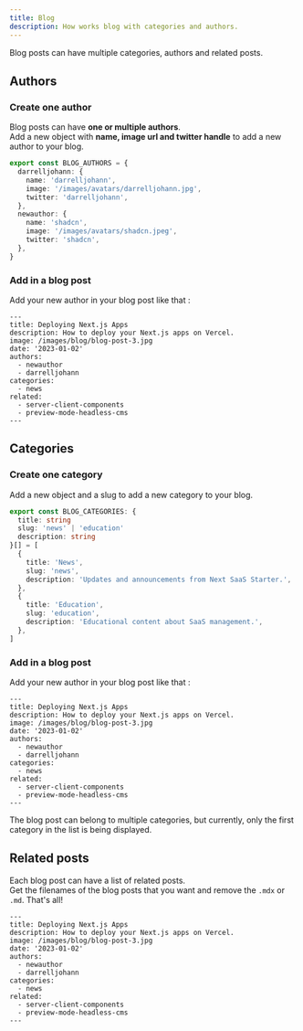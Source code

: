 ```yaml
---
title: Blog
description: How works blog with categories and authors.
---
```


Blog posts can have multiple categories, authors and related posts.

## Authors

### Create one author

Blog posts can have **one or multiple authors**. <br /> Add a new object with **name, image url and twitter handle** to add a new author to your blog.

```ts title="config/blog.ts" {7-11}
export const BLOG_AUTHORS = {
  darrelljohann: {
    name: 'darrelljohann',
    image: '/images/avatars/darrelljohann.jpg',
    twitter: 'darrelljohann',
  },
  newauthor: {
    name: 'shadcn',
    image: '/images/avatars/shadcn.jpeg',
    twitter: 'shadcn',
  },
}
```

### Add in a blog post

Add your new author in your blog post like that :

```mdx {6-8}
---
title: Deploying Next.js Apps
description: How to deploy your Next.js apps on Vercel.
image: /images/blog/blog-post-3.jpg
date: '2023-01-02'
authors:
  - newauthor
  - darrelljohann
categories:
  - news
related:
  - server-client-components
  - preview-mode-headless-cms
---
```

## Categories

### Create one category

Add a new object and a slug to add a new category to your blog.

```ts title="config/blog.ts" {3,6-10}
export const BLOG_CATEGORIES: {
  title: string
  slug: 'news' | 'education'
  description: string
}[] = [
  {
    title: 'News',
    slug: 'news',
    description: 'Updates and announcements from Next SaaS Starter.',
  },
  {
    title: 'Education',
    slug: 'education',
    description: 'Educational content about SaaS management.',
  },
]
```

### Add in a blog post

Add your new author in your blog post like that :

```mdx {9-10}
---
title: Deploying Next.js Apps
description: How to deploy your Next.js apps on Vercel.
image: /images/blog/blog-post-3.jpg
date: '2023-01-02'
authors:
  - newauthor
  - darrelljohann
categories:
  - news
related:
  - server-client-components
  - preview-mode-headless-cms
---
```

<Callout type="warning">
  The blog post can belong to multiple categories, but currently, only the first
  category in the list is being displayed.
</Callout>

## Related posts

Each blog post can have a list of related posts. <br/> Get the filenames of the blog posts that you want and remove the `.mdx` or `.md`. That's all!

```mdx {11-13}
---
title: Deploying Next.js Apps
description: How to deploy your Next.js apps on Vercel.
image: /images/blog/blog-post-3.jpg
date: '2023-01-02'
authors:
  - newauthor
  - darrelljohann
categories:
  - news
related:
  - server-client-components
  - preview-mode-headless-cms
---
```
